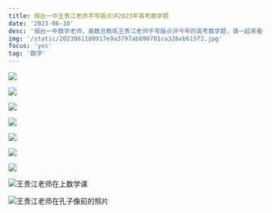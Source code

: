 ```yaml
---
title: 烟台一中王贵江老师手写版点评2023年高考数学题
date: '2023-06-10'
desc: '烟台一中数学老师，奥数总教练王贵江老师手写版点评今年的高考数学题，请一起来看一下，今年的高考数学难度如何？考查的知识点有哪些？尤其对目前高一高二的学生有何建议，如何更好的学好数学，王老师在做今年的高考题的过程中，都一一进行了详细分析。'
img: '/static/2023061180917e9a3797ab890701ca326eb615f2.jpg'
focus: 'yes'
tag: '数学'
---
```


![](/static/202306115b2738946ef5c4fa6dd1020865076d06.png)

![](/static/202306117e0c67515034645fdbf845ec9b227d8d.png)

![](/static/2023061159fc8b373cc3f2c799bca7f11ed3fa5f.png)

![](/static/20230611d0cd1c77b0b7f435871b68e3e608aa3e.png)

![](/static/202306110754f34a902856719973b0fd16ac8dbe.png)

![](/static/20230611ad0aacfd02c04d81906a9ae90acdb627.png)

![](/static/20230611f0762398a06116c9b950eec6467e3367.png)

![王贵江老师在上数学课](/static/2023061180917e9a3797ab890701ca326eb615f2.jpg)

![王贵江老师在孔子像前的照片](/static/2023061190632ff7957ab48a6549f2ee3cf793b3.jpg)

